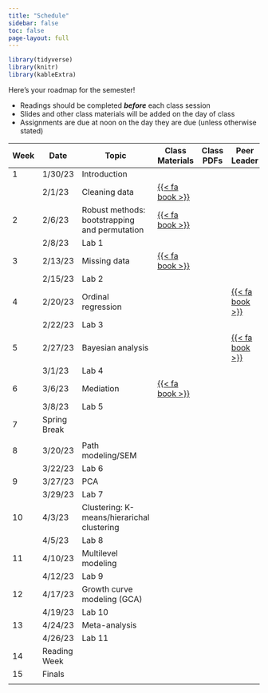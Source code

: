 ```yaml
---
title: "Schedule"
sidebar: false
toc: false
page-layout: full
---
```


```r
library(tidyverse)
library(knitr)
library(kableExtra)
```

::: schedule-page
Here's your roadmap for the semester!

<ul class="icon-list">

<li><i class="fas fa-book-reader"></i> Readings should be completed ***before*** each class session</li>

<li><i class="fas fa-tv"></i> Slides and other class materials will be added on the day of class</li>

<li><i class="fas fa-keyboard"></i> Assignments are due at noon on the day they are due (unless otherwise stated)</li>

</ul>

|     Week  |     Date         |     Topic                                         | Class Materials                                  | Class PDFs | Peer Leader |
|-----------|------------------|---------------------------------------------------|--------------------------------------------------|------------|-------------|
|     1     |     1/30/23      | Introduction                                      |                                                  |            |             |
|           | 2/1/23           | Cleaning data                                     |  [{{<   fa book   >}}](/schedule/01-week.qmd)                                                |            |             |
|     2     |     2/6/23       |     Robust methods: bootstrapping and permutation |     [{{<   fa book   >}}](/schedule/02-week.qmd) |            |             |
|           | 2/8/23           | Lab 1                                             |                                                  |            |             |
|     3     |     2/13/23      |     Missing data                                  |     [{{<   fa book   >}}](/schedule/03-week.qmd) |            |             |
|           | 2/15/23          | Lab 2                                             |                                                  |            |             |
|     4     |     2/20/23      |     Ordinal regression                |                                                  |            | [{{<   fa book   >}}](/schedule/04-week.qmd)             |
|           | 2/22/23          | Lab 3                                             |                                                  |            |             |
|     5     |     2/27/23      |     Bayesian analysis                             |                                                  |            | [{{<   fa book   >}}](/schedule/05-week.qmd)             |
|           | 3/1/23           | Lab 4                                             |                                                  |            |             |
|     6     |     3/6/23       |     Mediation                                     |  [{{<   fa book   >}}](/schedule/06-week.qmd)                                                |            |             |
|           | 3/8/23           | Lab 5                                             |                                                  |            |             |
|     7     |     Spring Break |                                                   |                                                  |            |             |
|           |                  |                                                   |                                                  |            |             |
|     8     |     3/20/23      |     Path modeling/SEM                             |                                                  |            |             |
|           | 3/22/23          | Lab 6                                             |                                                  |            |             |
|     9     |     3/27/23      |     PCA                                           |                                                  |            |             |
|           | 3/29/23          | Lab 7                                             |                                                  |            |             |
|     10    |     4/3/23       |     Clustering: K-means/hierarichal clustering    |                                                  |            |             |
|           | 4/5/23           | Lab 8                                             |                                                  |            |             |
|     11    |     4/10/23      |     Multilevel modeling                           |                                                  |            |             |
|           | 4/12/23          | Lab 9                                             |                                                  |            |             |
|     12    |     4/17/23      |     Growth curve modeling (GCA)                   |                                                  |            |             |
|           | 4/19/23          | Lab 10                                            |                                                  |            |             |
|     13    |     4/24/23      |     Meta-analysis                                 |                                                  |            |             |
|           | 4/26/23          | Lab 11                                            |                                                  |            |             |
|     14    |     Reading Week |                                                   |                                                  |            |             |
|     15    |     Finals       |                                                   |                                                  |            |             |
|           |                  |                                                   |                                                  |            |             |
:::
